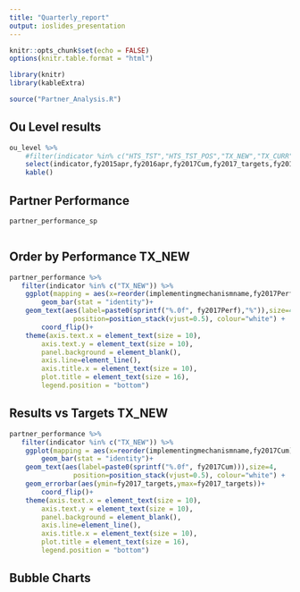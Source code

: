 ```yaml
---
title: "Quarterly_report"
output: ioslides_presentation
---
```


```r
knitr::opts_chunk$set(echo = FALSE)
options(knitr.table.format = "html") 

```

```r
library(knitr)
library(kableExtra)

source("Partner_Analysis.R")

```



## Ou Level results

```r

ou_level %>%
    #filter(indicator %in% c("HTS_TST","HTS_TST_POS","TX_NEW","TX_CURR","TX_NET_NEW")) %>%
    select(indicator,fy2015apr,fy2016apr,fy2017Cum,fy2017_targets,fy2017Perf) %>%
    kable()
```

## Partner Performance

```r

partner_performance_sp 



```


## Order by Performance TX_NEW

```r

partner_performance %>%
   filter(indicator %in% c("TX_NEW")) %>%
    ggplot(mapping = aes(x=reorder(implementingmechanismname,fy2017Perf),y=fy2017Perf))+
        geom_bar(stat = "identity")+
    geom_text(aes(label=paste0(sprintf("%.0f", fy2017Perf),"%")),size=4,
                position=position_stack(vjust=0.5), colour="white") +
        coord_flip()+
    theme(axis.text.x = element_text(size = 10),
        axis.text.y = element_text(size = 10), 
        panel.background = element_blank(),
        axis.line=element_line(),
        axis.title.x = element_text(size = 10),
        plot.title = element_text(size = 16),
        legend.position = "bottom")  

```

## Results vs Targets TX_NEW

```r
partner_performance %>%
   filter(indicator %in% c("TX_NEW")) %>%
    ggplot(mapping = aes(x=reorder(implementingmechanismname,fy2017Cum),y=fy2017Cum))+
        geom_bar(stat = "identity")+
    geom_text(aes(label=paste0(sprintf("%.0f", fy2017Cum))),size=4,
                position=position_stack(vjust=0.5), colour="white") +
    geom_errorbar(aes(ymin=fy2017_targets,ymax=fy2017_targets))+
        coord_flip()+
    theme(axis.text.x = element_text(size = 10),
        axis.text.y = element_text(size = 10), 
        panel.background = element_blank(),
        axis.line=element_line(),
        axis.title.x = element_text(size = 10),
        plot.title = element_text(size = 16),
        legend.position = "bottom")  


```

## Bubble Charts

```r
```